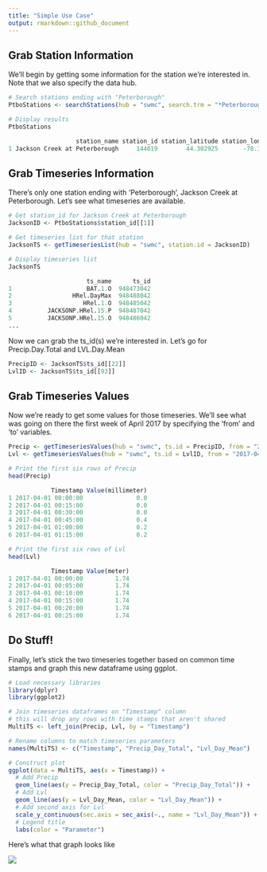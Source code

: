 ```yaml
---
title: "Simple Use Case"
output: rmarkdown::github_document
---
```


## Grab Station Information

We'll begin by getting some information for the station we're interested in. Note that we also specify the data hub.

```r
# Search stations ending with "Peterborough"
PtboStations <- searchStations(hub = "swmc", search.trm = "*Peterborough")

# Display results
PtboStations

                   station_name station_id station_latitude station_longitude
1 Jackson Creek at Peterborough     144619        44.302925       -78.3211367


```

## Grab Timeseries Information

There's only one station ending with 'Peterborough', Jackson Creek at Peterborough. Let's see what timeseries are available.

```r
# Get station_id for Jackson Creek at Peterborough
JacksonID <- PtboStations$station_id[[1]]

# Get timeseries list for that station
JacksonTS <- getTimeseriesList(hub = "swmc", station.id = JacksonID)

# Display timeseries list
JacksonTS

                      ts_name      ts_id
1                     BAT.1.O  948473042
2                 HRel.DayMax  948488042
3                    HRel.1.O  948485042
4          JACKSONP.HRel.15.P  948487042
5          JACKSONP.HRel.15.O  948486042
...

```

Now we can grab the ts_id(s) we're interested in. Let's go for Precip.Day.Total and LVL.Day.Mean 

```r
PrecipID <- JacksonTS$ts_id[[22]]
LvlID <- JacksonTS$ts_id[[93]]

```

## Grab Timeseries Values
Now we're ready to get some values for those timeseries. We'll see what was going on there the first week of April 2017 by specifying the 'from' and 'to' variables. 

```r
Precip <- getTimeseriesValues(hub = "swmc", ts.id = PrecipID, from = "2017-04-01", to = "2017-04-30")
Lvl <- getTimeseriesValues(hub = "swmc", ts.id = LvlID, from = "2017-04-01", to = "2017-04-30")

# Print the first six rows of Precip
head(Precip)

            Timestamp Value(millimeter)
1 2017-04-01 00:00:00               0.0
2 2017-04-01 00:15:00               0.0
3 2017-04-01 00:30:00               0.0
4 2017-04-01 00:45:00               0.4
5 2017-04-01 01:00:00               0.2
6 2017-04-01 01:15:00               0.2

# Print the first six rows of Lvl
head(Lvl)

            Timestamp Value(meter)
1 2017-04-01 00:00:00         1.74
2 2017-04-01 00:05:00         1.74
3 2017-04-01 00:10:00         1.74
4 2017-04-01 00:15:00         1.74
5 2017-04-01 00:20:00         1.74
6 2017-04-01 00:25:00         1.74

```

## Do Stuff!

Finally, let's stick the two timeseries together based on common time stamps and graph this new dataframe using ggplot. 

```r
# Load necessary libraries 
library(dplyr)
library(ggplot2)

# Join timeseries dataframes on "Timestamp" column
# this will drop any rows with time stamps that aren't shared
MultiTS <- left_join(Precip, Lvl, by = "Timestamp")

# Rename columns to match timeseries parameters
names(MultiTS) <- c("Timestamp", "Precip_Day_Total", "Lvl_Day_Mean")

# Construct plot
ggplot(data = MultiTS, aes(x = Timestamp)) + 
  # Add Precip
  geom_line(aes(y = Precip_Day_Total, color = "Precip_Day_Total")) + 
  # Add Lvl
  geom_line(aes(y = Lvl_Day_Mean, color = "Lvl_Day_Mean")) + 
  # Add second axis for Lvl
  scale_y_continuous(sec.axis = sec_axis(~., name = "Lvl_Day_Mean")) + 
  # Legend title
  labs(color = "Parameter")
```
Here's what that graph looks like

![](simple_use_case_plot.png)
